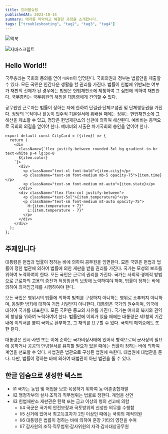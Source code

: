 ```yaml
---
title: 트러블슈팅
publishedAt: 2023-10-14
summary: 에러를 파악하고 해결한 과정을 소개합니다.
tags: ["troubleshooting", "tag2", "tag3", "tag4"]
---
```


<Image
 src="https://images.unsplash.com/photo-1517694712202-14dd9538aa97?q=80&w=3570&auto=format&fit=crop&ixlib=rb-4.0.3&ixid=M3wxMjA3fDB8MHxwaG90by1wYWdlfHx8fGVufDB8fHx8fA%3D%3D"
 alt="맥북"
 width={1000}
 height={500}
/>
 
<Image
 src="/blog/logo-js.jpg"
 alt="자바스크립트"
 width={500}
 height={500}
 />

## Hello World!!

국무총리는 국회의 동의를 얻어 `대통령`이 임명한다. 국회의원과 정부는 법률안을 제출할 수 있다. 모든 국민은 인간다운 생활을 할 권리를 가진다. 법률이 헌법에 위반되는 여부가 재판의 전제가 된 경우에는 법원은 헌법재판소에 제청하여 그 심판에 의하여 재판한다. 국무총리는 국무위원의 해임을 대통령에게 건의할 수 있다.

공무원인 근로자는 법률이 정하는 자에 한하여 단결권·단체교섭권 및 단체행동권을 가진다. 정당의 목적이나 활동이 민주적 기본질서에 위배될 때에는 정부는 헌법재판소에 그 해산을 제소할 수 있고, 정당은 헌법재판소의 심판에 의하여 해산된다. 예비비는 총액으로 국회의 의결을 얻어야 한다. 예비비의 지출은 차기국회의 승인을 얻어야 한다.

```tsx showLineNumbers
export default const CityCard = ({item}) => {
  return (
    <div
      className={`flex justify-between rounded-3xl bg-gradient-to-br text-white p-4 lg:px-8
      ${item.color}
    `}>
      <div>
        <p className="text-xl font-bold">{item.city}</p>
        <p className="text-sm font-medium mb-5 opacity-75">{item.time}</p>
        <p className="text-sm font-medium mt-auto">{item.state}</p>
      </div>
      <div className="flex flex-col justify-between">
        <p className="text-5xl">{item.temperature}°</p>
        <p className="text-sm font-medium mt-auto opacity-75">
          H:{item.temperature + 7}°
          L:{item.temperature - 7}°
        </p>
      </div>
    </div>
  );
};
```

## 주제입니다

대통령은 헌법과 법률이 정하는 바에 의하여 공무원을 임면한다. 모든 국민은 헌법과 법률이 정한 법관에 의하여 법률에 의한 재판을 받을 권리를 가진다. 국가는 모성의 보호를 위하여 노력하여야 한다. 모든 국민은 근로의 권리를 가진다. 국가는 사회적·경제적 방법으로 근로자의 고용의 증진과 적정임금의 보장에 노력하여야 하며, 법률이 정하는 바에 의하여 최저임금제를 시행하여야 한다.

모든 국민은 행위시의 법률에 의하여 범죄를 구성하지 아니하는 행위로 소추되지 아니하며, 동일한 범죄에 대하여 거듭 처벌받지 아니한다. 대통령은 국가의 원수이며, 외국에 대하여 국가를 대표한다. 모든 국민은 종교의 자유를 가진다. 국가는 여자의 복지와 권익의 향상을 위하여 노력하여야 한다. 법률안에 이의가 있을 때에는 대통령은 제1항의 기간내에 이의서를 붙여 국회로 환부하고, 그 재의를 요구할 수 있다. 국회의 폐회중에도 또한 같다.

대통령은 전시·사변 또는 이에 준하는 국가비상사태에 있어서 병력으로써 군사상의 필요에 응하거나 공공의 안녕질서를 유지할 필요가 있을 때에는 법률이 정하는 바에 의하여 계엄을 선포할 수 있다. 사법권은 법관으로 구성된 법원에 속한다. 대법원에 대법관을 둔다. 다만, 법률이 정하는 바에 의하여 대법관이 아닌 법관을 둘 수 있다.

## 한글 입숨으로 생성한 텍스트

- li1 국가는 농업 및 어업을 보호·육성하기 위하여 농·어촌종합개발
- li2 행정각부의 설치·조직과 직무범위는 법률로 정한다. 계엄을 선언
- li3 헌법재판소 재판관은 탄핵 또는 금고 이상의 형의 선고에 의함
  - li4 국군은 국가의 안전보장과 국토방위의 신성한 의무를 수행함
  - li5 선거에 있어서 최고득표자가 2인 이상인 때에는 국회의 재적의원
  - li6 대통령은 법률이 정하는 바에 의하여 훈장 기타의 영전을 수여
  - li7 감사원의 조직·직무범위·감사위원의 자격·감사대상공무원